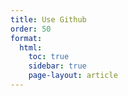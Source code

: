 ```yaml
---
title: Use Github
order: 50
format:
  html:
    toc: true
    sidebar: true
    page-layout: article
---
```



